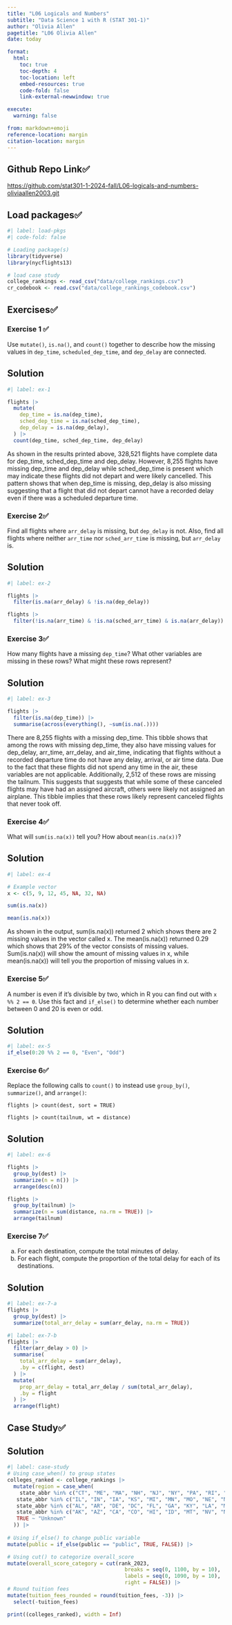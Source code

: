 ```yaml
---
title: "L06 Logicals and Numbers"
subtitle: "Data Science 1 with R (STAT 301-1)"
author: "Olivia Allen"
pagetitle: "L06 Olivia Allen"
date: today

format:
  html:
    toc: true
    toc-depth: 4
    toc-location: left
    embed-resources: true
    code-fold: false
    link-external-newwindow: true

execute:
  warning: false

from: markdown+emoji
reference-location: margin
citation-location: margin  
---
```


::: {.callout-tip icon=false}

## Github Repo Link✅

[https://github.com/stat301-1-2024-fall/L06-logicals-and-numbers-oliviaallen2003.git](https://github.com/stat301-1-2024-fall/L06-logicals-and-numbers-oliviaallen2003.git)

:::

## Load packages✅

```r
#| label: load-pkgs
#| code-fold: false

# Loading package(s)
library(tidyverse)
library(nycflights13)

# load case study
college_rankings <- read_csv("data/college_rankings.csv")
cr_codebook <- read.csv("data/college_rankings_codebook.csv")
```

## Exercises✅

### Exercise 1 ✅

Use `mutate()`, `is.na()`, and `count()` together to describe how the missing values in `dep_time`, `scheduled_dep_time`, and `dep_delay` are connected.

::: {.callout-tip icon="false"}
## Solution

```r
#| label: ex-1

flights |>
  mutate(
    dep_time = is.na(dep_time),
    sched_dep_time = is.na(sched_dep_time),
    dep_delay = is.na(dep_delay), 
  ) |>
  count(dep_time, sched_dep_time, dep_delay)
```
As shown in the results printed above, 328,521 flights have complete data for dep_time, sched_dep_time and dep_delay. However, 8,255 flights have missing dep_time and dep_delay while sched_dep_time is present which may indicate these flights did not depart and were likely cancelled. This pattern shows that when dep_time is missing, dep_delay is also missing suggesting that a flight that did not depart cannot have a recorded delay even if there was a scheduled departure time.

:::

### Exercise 2✅

Find all flights where `arr_delay` is missing, but `dep_delay` is not. Also, find all flights where neither `arr_time` nor `sched_arr_time` is missing, but `arr_delay` is.

::: {.callout-tip icon="false"}
## Solution

```r
#| label: ex-2

flights |>
  filter(is.na(arr_delay) & !is.na(dep_delay))

flights |>
  filter(!is.na(arr_time) & !is.na(sched_arr_time) & is.na(arr_delay))
```
:::

### Exercise 3✅

How many flights have a missing `dep_time`? What other variables are missing in these rows? What might these rows represent?

::: {.callout-tip icon="false"}
## Solution

```r
#| label: ex-3

flights |>
  filter(is.na(dep_time)) |>
  summarise(across(everything(), ~sum(is.na(.))))
```


There are 8,255 flights with a missing dep_time. This tibble shows that among the rows with missing dep_time, they also have missing values for dep_delay, arr_time, arr_delay, and air_time, indicating that flights without a recorded departure time do not have any delay, arrival, or air time data. Due to the fact that these flights did not spend any time in the air, these variables are not applicable. Additionally, 2,512 of these rows are missing the tailnum. This suggests that suggests that while some of these canceled flights may have had an assigned aircraft, others were likely not assigned an airplane. This tibble implies that these rows likely represent canceled flights that never took off. 

:::

### Exercise 4✅

What will `sum(is.na(x))` tell you? How about `mean(is.na(x))`?

::: {.callout-tip icon="false"}
## Solution

```r
#| label: ex-4

# Example vector 
x <- c(5, 9, 12, 45, NA, 32, NA)

sum(is.na(x))

mean(is.na(x))
```

As shown in the output, sum(is.na(x)) returned 2 which shows there are 2 missing values in the vector called x. The mean(is.na(x)) returned 0.29 which shows that 29% of the vector consists of missing values. Sum(is.na(x)) will show the amount of missing values in x, while mean(is.na(x)) will tell you the proportion of missing values in x. 

:::

### Exercise 5✅

A number is even if it’s divisible by two, which in R you can find out with `x %% 2 == 0`. Use this fact and `if_else()` to determine whether each number between 0 and 20 is even or odd.

::: {.callout-tip icon="false"}
## Solution

```r
#| label: ex-5
if_else(0:20 %% 2 == 0, "Even", "Odd")
```

:::

### Exercise 6✅

Replace the following calls to `count()` to instead use `group_by()`, `summarize()`, and `arrange()`:

`flights |> count(dest, sort = TRUE)`

`flights |> count(tailnum, wt = distance)`

::: {.callout-tip icon="false"}
## Solution

```r
#| label: ex-6

flights |>
  group_by(dest) |>
  summarize(n = n()) |>
  arrange(desc(n))

flights |>
  group_by(tailnum) |>
  summarize(n = sum(distance, na.rm = TRUE)) |>
  arrange(tailnum)
```
:::

### Exercise 7✅

a. For each destination, compute the total minutes of delay. 
b. For each flight, compute the proportion of the total delay for each of its destinations.

::: {.callout-tip icon="false"}
## Solution

```r
#| label: ex-7-a
flights |>
  group_by(dest) |>
  summarize(total_arr_delay = sum(arr_delay, na.rm = TRUE))
```

```r
#| label: ex-7-b
flights |>
  filter(arr_delay > 0) |>
  summarise(
    total_arr_delay = sum(arr_delay),
    .by = c(flight, dest)
  ) |>
  mutate(
    prop_arr_delay = total_arr_delay / sum(total_arr_delay),
    .by = flight
  ) |>
  arrange(flight)
```

:::

## Case Study✅

::: {.callout-tip icon="false"}
## Solution

```r
#| label: case-study
# Using case_when() to group states
colleges_ranked <- college_rankings |>
  mutate(region = case_when(
    state_abbr %in% c("CT", "ME", "MA", "NH", "NJ", "NY", "PA", "RI", "VT") ~ "Northeast",
   state_abbr %in% c("IL", "IN", "IA", "KS", "MI", "MN", "MO", "NE", "ND", "OH", "SD", "WI") ~ "Midwest",
   state_abbr %in% c("AL", "AR", "DE", "DC", "FL", "GA", "KY", "LA", "MD", "MS", "NC", "OK", "SC", "TN", "TX", "VA", "WV") ~ "South",
   state_abbr %in% c("AK", "AZ", "CA", "CO", "HI", "ID", "MT", "NV", "NM", "OR", "UT", "WA", "WY") ~ "West",
   TRUE ~ "Unknown"
  )) |>
  
# Using if_else() to change public variable
mutate(public = if_else(public == "public", TRUE, FALSE)) |>

# Using cut() to categorize overall_score
mutate(overall_score_category = cut(rank_2023,
                                      breaks = seq(0, 1100, by = 10),
                                      labels = seq(0, 1090, by = 10),
                                      right = FALSE)) |>
# Round tuition fees
mutate(tuition_fees_rounded = round(tuition_fees, -3)) |>
  select(-tuition_fees)

print((colleges_ranked), width = Inf)
```
:::